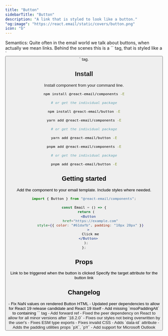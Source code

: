 ```yaml
---
title: "Button"
sidebarTitle: "Button"
description: "A link that is styled to look like a button."
"og:image": "https://react.email/static/covers/button.png"
icon: "b"
---
```



<Info>
  Semantics: Quite often in the email world we talk about buttons, when actually
  we mean links. Behind the scenes this is a `<a>` tag, that is styled like a `<button>` tag.
</Info>

## Install

Install component from your command line.

<CodeGroup>

```sh npm
npm install @react-email/components -E

# or get the individual package

npm install @react-email/button -E
```

```sh yarn
yarn add @react-email/components -E

# or get the individual package

yarn add @react-email/button -E
```

```sh pnpm
pnpm add @react-email/components -E

# or get the individual package

pnpm add @react-email/button -E
```

</CodeGroup>

## Getting started

Add the component to your email template. Include styles where needed.

```jsx
import { Button } from "@react-email/components";

const Email = () => {
  return (
    <Button
      href="https://example.com"
      style={{ color: "#61dafb", padding: "10px 20px" }}
    >
      Click me
    </Button>
  );
};
```

## Props

<ResponseField name="href" type="string" required>
  Link to be triggered when the button is clicked
</ResponseField>

<ResponseField name="target" type="string" default="_blank">
  Specify the target attribute for the button link
</ResponseField>

## Changelog

<Update label="Oct 31, 2024" description="0.0.18">
    - Fix NaN values on rendered Button HTML
</Update>
<Update label="Aug 22, 2024" description="0.0.17">
    - Updated peer dependencies to allow for React 19 release candidate and React 19 itself
    - Add missing `msoPaddingAlt` to containing `<a>` tag
</Update>
<Update label="Jul 23, 2024" description="0.0.16">
    - Add forward ref
</Update>
<Update label="Apr 29, 2024" description="0.0.15">
    - Fixed the peer dependency on React to allow for all minor versions after `18.2.0`
</Update>
<Update label="Feb 22, 2024" description="0.0.14">
    - Fixes our styles not being overwritten by the user's
</Update>
<Update label="Dec 01, 2023" description="0.0.13">
    - Fixes ESM type exports
</Update>
<Update label="Apr 05, 2023" description="0.0.8">
    - Fixes invalid CSS
</Update>
<Update label="Mar 21, 2023" description="0.0.7">
    - Adds `data-id` attribute
</Update>
<Update label="Nov 17, 2022" description="0.0.4">
    - Adds the padding utilities props `pX`, `pY`
</Update>
<Update label="Oct 13, 2022" description="0.0.3">
    - Add support for Microsoft Outlook
</Update>

<Support/>
